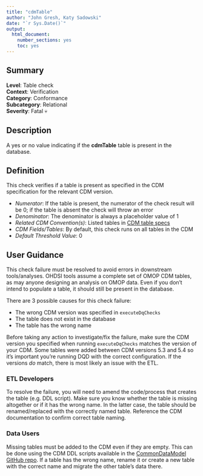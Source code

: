```yaml
---
title: "cdmTable"
author: "John Gresh, Katy Sadowski"
date: "`r Sys.Date()`"
output:
  html_document:
    number_sections: yes
    toc: yes
---
```


## Summary

**Level**: Table check\
**Context**: Verification\
**Category**: Conformance\
**Subcategory**: Relational\
**Severity**: Fatal &#x1F480;\

## Description
A yes or no value indicating if the **cdmTable** table is present in the database.

## Definition
This check verifies if a table is present as specified in the CDM specification for the relevant CDM version. 

- *Numerator*: If the table is present, the numerator of the check result will be 0; if the table is absent the check will throw an error
- *Denominator*: The denominator is always a placeholder value of 1
- *Related CDM Convention(s)*: Listed tables in [CDM table specs](https://ohdsi.github.io/CommonDataModel/index.html)
- *CDM Fields/Tables*: By default, this check runs on all tables in the CDM
- *Default Threshold Value*: 0

## User Guidance
This check failure must be resolved to avoid errors in downstream tools/analyses.  OHDSI tools assume a complete set of OMOP CDM tables, as may anyone designing an analysis on OMOP data.  Even if you don’t intend to populate a table, it should still be present in the database.

There are 3 possible causes for this check failure: 

- The wrong CDM version was specified in `executeDqChecks` 
- The table does not exist in the database 
- The table has the wrong name 

Before taking any action to investigate/fix the failure, make sure the CDM version you specified when running `executeDqChecks` matches the version of your CDM. Some tables were added between CDM versions 5.3 and 5.4 so it’s important you’re running DQD with the correct configuration. If the versions *do* match, there is most likely an issue with the ETL. 

### ETL Developers
To resolve the failure, you will need to amend the code/process that creates the table (e.g. DDL script). Make sure you know whether the table is missing altogether or if it has the wrong name.  In the latter case, the table should be renamed/replaced with the correctly named table. Reference the CDM documentation to confirm correct table naming. 

### Data Users
Missing tables must be added to the CDM even if they are empty. This can be done using the CDM DDL scripts available in the [CommonDataModel GitHub repo](https://github.com/OHDSI/CommonDataModel). If a table has the wrong name, rename it or create a new table with the correct name and migrate the other table's data there.
